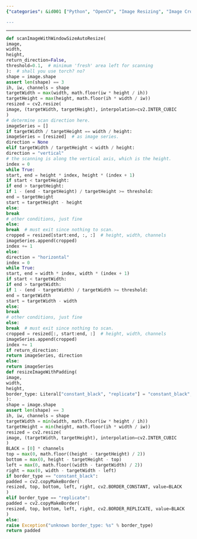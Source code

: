 ```yaml
---
{"categories": &id001 ["Python", "OpenCV", "Image Resizing", "Image Cropping", "Target Size", "Conditions", "Processing"], "category": "Image Processing", "date": "2022-09-18 11:44:45", "description": "This Python code uses OpenCV to resize and crop images according to specified conditions, ultimately processing them into smaller versions.", "tags": *id001, "title": "image resize, image padding, image scanning"}

---
```


------
```python
def scanImageWithWindowSizeAutoResize(
image,
width,
height,
return_direction=False,
threshold=0.1,  # minimum 'fresh' area left for scanning
):  # shall you use torch? no?
shape = image.shape
assert len(shape) == 3
ih, iw, channels = shape
targetWidth = max(width, math.floor(iw * height / ih))
targetHeight = max(height, math.floor(ih * width / iw))
resized = cv2.resize(
image, (targetWidth, targetHeight), interpolation=cv2.INTER_CUBIC
)
# determine scan direction here.
imageSeries = []
if targetWidth / targetHeight == width / height:
imageSeries = [resized]  # as image series.
direction = None
elif targetWidth / targetHeight < width / height:
direction = "vertical"
# the scanning is along the vertical axis, which is the height.
index = 0
while True:
start, end = height * index, height * (index + 1)
if start < targetHeight:
if end > targetHeight:
if 1 - (end - targetHeight) / targetHeight >= threshold:
end = targetHeight
start = targetHeight - height
else:
break
# other conditions, just fine
else:
break  # must exit since nothing to scan.
cropped = resized[start:end, :, :]  # height, width, channels
imageSeries.append(cropped)
index += 1
else:
direction = "horizontal"
index = 0
while True:
start, end = width * index, width * (index + 1)
if start < targetWidth:
if end > targetWidth:
if 1 - (end - targetWidth) / targetWidth >= threshold:
end = targetWidth
start = targetWidth - width
else:
break
# other conditions, just fine
else:
break  # must exit since nothing to scan.
cropped = resized[:, start:end, :]  # height, width, channels
imageSeries.append(cropped)
index += 1
if return_direction:
return imageSeries, direction
else:
return imageSeries
def resizeImageWithPadding(
image,
width,
height,
border_type: Literal["constant_black", "replicate"] = "constant_black",
):
shape = image.shape
assert len(shape) == 3
ih, iw, channels = shape
targetWidth = min(width, math.floor(iw * height / ih))
targetHeight = min(height, math.floor(ih * width / iw))
resized = cv2.resize(
image, (targetWidth, targetHeight), interpolation=cv2.INTER_CUBIC
)
BLACK = [0] * channels
top = max(0, math.floor((height - targetHeight) / 2))
bottom = max(0, height - targetHeight - top)
left = max(0, math.floor((width - targetWidth) / 2))
right = max(0, width - targetWidth - left)
if border_type == "constant_black":
padded = cv2.copyMakeBorder(
resized, top, bottom, left, right, cv2.BORDER_CONSTANT, value=BLACK
)
elif border_type == "replicate":
padded = cv2.copyMakeBorder(
resized, top, bottom, left, right, cv2.BORDER_REPLICATE, value=BLACK
)
else:
raise Exception("unknown border_type: %s" % border_type)
return padded
```
